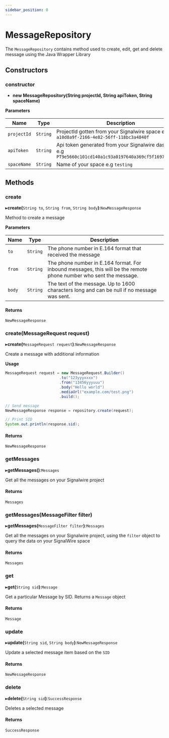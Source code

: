 ```yaml
---
sidebar_position: 0
---
```


# MessageRepository

The `MessageRepository` contains method used to create, edit, get and delete message using the Java Wrapper Library

## Constructors

### constructor

- **new MessageRepository(String projectId, String apiToken, String spaceName)**

**Parameters**

| Name | Type | Description |
| ---- | ---- | ----------- |
| `projectId` | `String` | ProjectId gotten from your Signalwire space e.g `a10d8a9f-2166-4e82-56ff-118bc3a4840f` |
| `apiToken` | `String` | Api token generated from your Signalwire dashboard e.g `PT9e5660c101cd140a1c93a0197640a369cf5f16975a0079c9`|
| `spaceName` | `String` | Name of your space e.g `testing` |

## Methods

### create

▸**create(**`String to`, `String from`, `String body`**)**:`NewMessageResponse`

Method to create a message

**Parameters**

|Name|Type|Description|
| --- | --- | ---|
| `to` | `String` | The phone number in E.164 format that received the message |
| `from` | `String` | The phone number in E.164 format. For inbound messages, this will be the remote phone number who sent the message. |
| `body` | `String` | The text of the message. Up to 1600 characters long and can be null if no message was sent. |

#### Returns
`NewMessageResponse`

### create(MessageRequest request)

▸**create(**`MessageRequest request`**)**:`NewMessageResponse`

Create a message with additional information

**Usage**

```java
MessageRequest request = new MessageRequest.Builder()
                        .to("123yyyxxxx")
                        .from("13456yyyuuu")
                        .body("Hello world")
                        .mediaUrl("example.com/test.png")
                        .build();

// Send message
NewMessageResponse response = repository.create(request);

// Print SID
System.out.println(response.sid);
```

#### Returns
`NewMessageResponse`

### getMessages

▸**getMessages()**:`Messages`

Get all the messages on your Signalwire project

#### Returns
`Messages`

### getMessages(MessageFilter filter)

▸**getMessages(**`MessageFilter filter`**)**:`Messages`

Get all the messages on your Signalwire project, using the `filter` object to query the data on your SignalWire space

#### Returns
`Messages`

### get

▸**get(**`String sid`**)**:`Message`

Get a particular Message by SID. Returns a `Message` object

#### Returns
`Message`

### update

▸**update(**`String sid`, `String body`**)**:`NewMessageResponse`

Update a selected message item based on the `SID`

#### Returns
`NewMessageResponse`

### delete

▸**delete(**`String sid`**)**:`SuccessResponse`

Deletes a selected message

#### Returns
`SuccessResponse`




